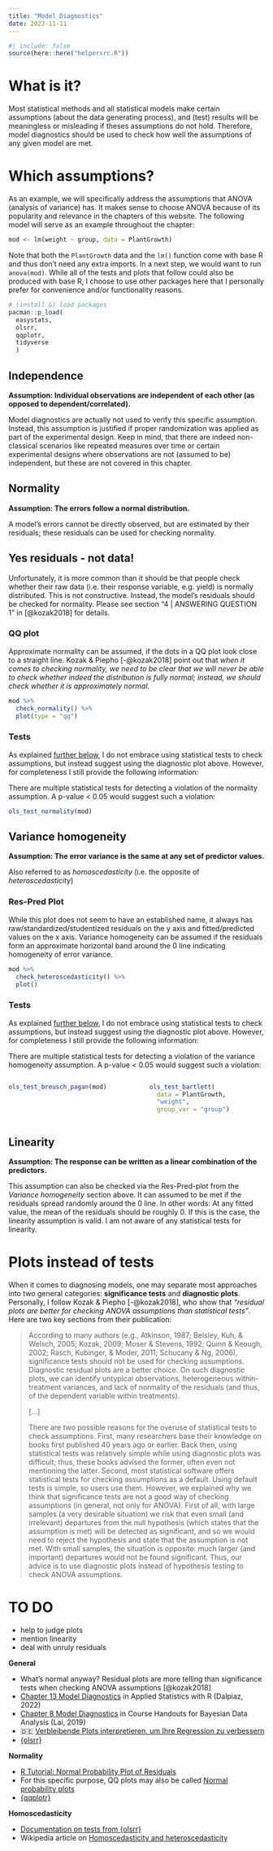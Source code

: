```yaml
---
title: "Model Diagnostics"
date: 2022-11-11
---
```


```r
#| include: false
source(here::here("helpersrc.R"))
```

# What is it?

Most statistical methods and all statistical models make certain assumptions (about the data generating process), and (test) results will be meaningless or misleading if theses assumptions do not hold. Therefore, model diagnostics should be used to check how well the assumptions of any given model are met.

# Which assumptions?

As an example, we will specifically address the assumptions that ANOVA (analysis of variance) has. It makes sense to choose ANOVA because of its popularity and relevance in the chapters of this website. The following model will serve as an example throughout the chapter:

```r
mod <- lm(weight ~ group, data = PlantGrowth)
```

Note that both the `PlantGrowth` data and the `lm()` function come with base R and thus don't need any extra imports. In a next step, we would want to run `anova(mod)`. While all of the tests and plots that follow could also be produced with base R, I choose to use other packages here that I personally prefer for convenience and/or functionality reasons.

```r
# (install &) load packages
pacman::p_load(
  easystats, 
  olsrr,
  qqplotr, 
  tidyverse
  )
```

## Independence

**Assumption: Individual observations are independent of each other (as opposed to dependent/correlated).**

Model diagnostics are actually not used to verify this specific assumption. Instead, this assumption is justified if proper randomization was applied as part of the experimental design. Keep in mind, that there are indeed non-classical scenarios like repeated measures over time or certain experimental designs where observations are not (assumed to be) independent, but these are not covered in this chapter.

## Normality

**Assumption: The errors follow a normal distribution.**

A model's errors cannot be directly observed, but are estimated by their residuals; these residuals can be used for checking normality.

::: callout-important
## Yes residuals - not data!

Unfortunately, it is more common than it should be that people check whether their raw data (i.e. their response variable, e.g. yield) is normally distributed. This is not constructive. Instead, the model's residuals should be checked for normality. Please see section "4 \| ANSWERING QUESTION 1" in [@kozak2018] for details.
:::

### QQ plot

Approximate normality can be assumed, if the dots in a QQ plot look close to a straight line. Kozak & Piepho [-@kozak2018] point out that *when it comes to checking normality, we need to be clear that we will never be able to check whether indeed the distribution is fully normal; instead, we should check whether it is approximately normal*.

```r
mod %>% 
  check_normality() %>% 
  plot(type = "qq")
```

### Tests

As explained [further below](modeldiagnostics.qmd#plots-instead-of-tests), I do not embrace using statistical tests to check assumptions, but instead suggest using the diagnostic plot above. However, for completeness I still provide the following information:

There are multiple statistical tests for detecting a violation of the normality assumption. A p-value \< 0.05 would suggest such a violation:

```r
ols_test_normality(mod)
```

## Variance homogeneity

**Assumption: The error variance is the same at any set of predictor values.**

Also referred to as *homoscedasticity* (i.e. the opposite of *heteroscedasticity*)

### Res-Pred Plot

While this plot does not seem to have an established name, it always has raw/standardized/studentized residuals on the y axis and fitted/predicted values on the x axis. Variance homogeneity can be assumed if the residuals form an approximate horizontal band around the 0 line indicating homogeneity of error variance.

```r
mod %>% 
  check_heteroscedasticity() %>% 
  plot()
```

### Tests

As explained [further below](modeldiagnostics.qmd#plots-instead-of-tests), I do not embrace using statistical tests to check assumptions, but instead suggest using the diagnostic plot above. However, for completeness I still provide the following information:

There are multiple statistical tests for detecting a violation of the variance homogeneity assumption. A p-value \< 0.05 would suggest such a violation:

::: columns
::: {.column width="49%"}
```r
ols_test_breusch_pagan(mod)
```
:::

::: {.column width="2%"}
:::

::: {.column width="49%"}
```r
ols_test_bartlett(
  data = PlantGrowth, 
  "weight", 
  group_var = "group")
```
:::
:::

## Linearity

**Assumption: The response can be written as a linear combination of the predictors.**

This assumption can also be checked via the Res-Pred-plot from the *Variance homogeneity* section above. It can assumed to be met if the residuals spread randomly around the 0 line. In other words: At any fitted value, the mean of the residuals should be roughly 0. If this is the case, the linearity assumption is valid. I am not aware of any statistical tests for linearity.

# Plots instead of tests

When it comes to diagnosing models, one may separate most approaches into two general categories: **significance tests** and **diagnostic plots**. Personally, I follow Kozak & Piepho [-@kozak2018], who show that *"residual plots are better for checking ANOVA assumptions than statistical tests"*. Here are two key sections from their publication:

> According to many authors (e.g., Atkinson, 1987; Belsley, Kuh, & Welsch, 2005; Kozak, 2009; Moser & Stevens, 1992; Quinn & Keough, 2002; Rasch, Kubinger, & Moder, 2011; Schucany & Ng, 2006), significance tests should not be used for checking assumptions. Diagnostic residual plots are a better choice. On such diagnostic plots, we can identify untypical observations, heterogeneous within-treatment variances, and lack of normality of the residuals (and thus, of the dependent variable within treatments).
>
> [...]
>
> There are two possible reasons for the overuse of statistical
tests to check assumptions. First, many researchers base their
knowledge on books first published 40 years ago or earlier. Back
then, using statistical tests was relatively simple while using diagnostic plots was difficult; thus, these books advised the former, often
even not mentioning the latter. Second, most statistical software
offers statistical tests for checking assumptions as a default. Using
default tests is simple, so users use them. However, we explained
why we think that significance tests are not a good way of checking
assumptions (in general, not only for ANOVA). First of all, with large
samples (a very desirable situation) we risk that even small (and irrelevant) departures from the null hypothesis (which states that the
assumption is met) will be detected as significant, and so we would
need to reject the hypothesis and state that the assumption is not
met. With small samples, the situation is opposite: much larger (and
important) departures would not be found significant. Thus, our
advice is to use diagnostic plots instead of hypothesis testing to
check ANOVA assumptions.

# TO DO

- help to judge plots
- mention linearity
- deal with unruly residuals

::: custom-callout-addref

**General**

-   What's normal anyway? Residual plots are more telling than significance tests when checking ANOVA assumptions [@kozak2018]
-   [Chapter 13 Model Diagnostics](https://book.stat420.org/model-diagnostics.html) in Applied Statistics with R (Dalpiaz, 2022)
-   [Chapter 8 Model Diagnostics](https://bookdown.org/marklhc/notes_bookdown/model-diagnostics.html) in Course Handouts for Bayesian Data Analysis (Lai, 2019)
-   🇩🇪 [Verbleibende Plots interpretieren, um Ihre Regression zu verbessern](https://www.qualtrics.com/support/de/stats-iq/analyses/regression-guides/interpreting-residual-plots-improve-regression/?rid=langMatch&prevsite=en&newsite=de&geo=DE&geomatch=)
-   [{olsrr}](https://olsrr.rsquaredacademy.com/)

**Normality**

-   [R Tutorial: Normal Probability Plot of Residuals](www.r-tutor.com/elementary-statistics/simple-linear-regression/normal-probability-plot-residuals)
-   For this specific purpose, QQ plots may also be called [Normal probability plots](https://www.wikiwand.com/en/Normal_probability_plot)
-   [{qqplotr}](https://cran.r-project.org/web/packages/qqplotr/vignettes/introduction.html)

**Homoscedasticity**

-    [Documentation on tests from {olsrr}](https://olsrr.rsquaredacademy.com/articles/heteroskedasticity.html)
-    Wikipedia article on [Homoscedasticity and heteroscedasticity](https://www.wikiwand.com/en/Homoscedasticity%20and%20heteroscedasticity)

:::
